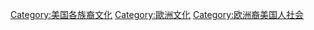 [[Category:美国各族裔文化|Category:美国各族裔文化]]
[[Category:歐洲文化|Category:歐洲文化]]
[[Category:欧洲裔美国人社会|Category:欧洲裔美国人社会]]